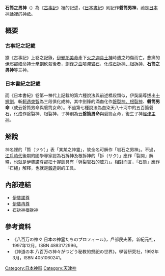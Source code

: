 '''石筒之男神'''（{{lang-ja|イワツツノオノカミ}}）為《[[古事記|古事記]]》裡的記述，《[[日本書紀|日本書紀]]》則記作'''磐筒男神'''，祂是[[日本神話|日本神話]]裡的[[神祇|神祇]]。

== 概要 ==
=== 古事記之記載 ===
據《古事記》上卷之記錄，[[伊奘冉尊|伊邪那美命]]產下[[迦具土|火之迦具土神]]時遭之灼傷而亡，悲痛的[[伊奘諾尊|伊邪那岐命]]持[[十握劍|十拳劍]]砍殺後者，劍鋒之[[血|血]]噴濺[[岩石|岩石]]，化成[[石拆神根拆神|石拆神、根拆神]]、'''石筒之男神'''等三神。

=== 日本書紀之記載 ===
而《日本書紀》卷第一神代上記載的第六種說法與前述橋段類似，伊奘諾尊拔出[[十握劍|十握劍]]，斬[[迦具土|軻遇突智]]為三段俱化成神，其中劍鋒的滴血化作[[石拆神根拆神|磐裂神、根裂神]]、'''磐筒男命'''（或云磐筒男命與磐筒女命）。不過第七種說法為血染天八十河中的五百箇磐石，化成作磐裂神、根裂神，子神則為云'''磐筒男命'''與磐筒女命，復生子神[[經津主神|經津主神]]。

== 解說 ==
神名裡的「筒（{{ja}}ツツ）」表「某某之神靈」，故全名可解作「岩石之男神」。不過，[[江戶時代|江戶時代]]後期的國學專家{{link-ja|橘守部|橘守部}}認為石拆神及根拆神的「拆（{{ja}}サク）」應作「裂開」解釋，也就是伊奘諾尊那把十握劍具有「劈裂岩石的威力」。相對而言，「石筒」應作「石槌」解釋，也就是[[鍛造|鍛造]]劍的工具。

== 內部連結 ==
* [[伊奘諾尊|伊奘諾尊]]
* [[伊奘冉尊|伊奘冉尊]]
* [[石拆神根拆神|石拆神根拆神]]

== 參考資料 ==
* 《八百万の神々 日本の神霊たちのプロフィール》，戶部民夫著，新紀元社，1997年12月，ISBN 4883172996。
* 《神道の本 八百万の神々がつどう秘教的祭祀の世界》，學習研究社，1992年3月，ISBN 4051060241。
{{reflist}}

[[Category:日本神祇|Category:日本神祇]]
[[Category:天津神|Category:天津神]]